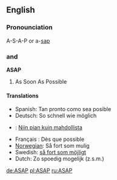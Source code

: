 ==English==
===Pronounciation===
A-S-A-P or a-[[sap]] 
==={{Initialism}} and {{acronym}}===
'''ASAP'''
#As Soon As Possible

====Translations====
*Spanish: Tan pronto como sea posible
*Deutsch: So schnell wie möglich
*{{fi}}: [[Niin pian kuin mahdollista]]
*Français : Dès que possible
*[[Norwegian]]: Så fort som mulig
*Swedish: [[så fort som möjligt]]
*Dutch: Zo spoedig mogelijk (z.s.m.)

[[de:ASAP]]
[[pl:ASAP]]
[[ru:ASAP]]